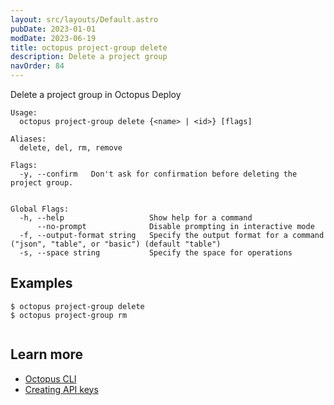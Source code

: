 ```yaml
---
layout: src/layouts/Default.astro
pubDate: 2023-01-01
modDate: 2023-06-19
title: octopus project-group delete
description: Delete a project group
navOrder: 84
---
```


Delete a project group in Octopus Deploy

```
Usage:
  octopus project-group delete {<name> | <id>} [flags]

Aliases:
  delete, del, rm, remove

Flags:
  -y, --confirm   Don't ask for confirmation before deleting the project group.


Global Flags:
  -h, --help                   Show help for a command
      --no-prompt              Disable prompting in interactive mode
  -f, --output-format string   Specify the output format for a command ("json", "table", or "basic") (default "table")
  -s, --space string           Specify the space for operations

```

## Examples

<SamplesInstance />

```
$ octopus project-group delete
$ octopus project-group rm


```

## Learn more

- [Octopus CLI](/docs/octopus-rest-api/cli)
- [Creating API keys](/docs/octopus-rest-api/how-to-create-an-api-key)